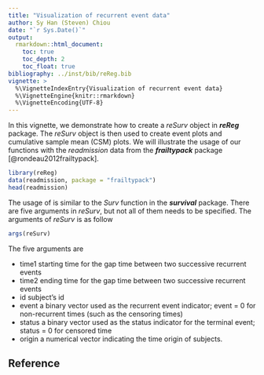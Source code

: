 ```yaml
---
title: "Visualization of recurrent event data"
author: Sy Han (Steven) Chiou
date: "`r Sys.Date()`"
output:
  rmarkdown::html_document:
    toc: true
    toc_depth: 2
    toc_float: true
bibliography: ../inst/bib/reReg.bib
vignette: >
  %\VignetteIndexEntry{Visualization of recurrent event data}
  %\VignetteEngine{knitr::rmarkdown}
  %\VignetteEncoding{UTF-8}
---
```


In this vignette, we demonstrate how to create a *reSurv* object in __*reReg*__ package.
The *reSurv* object is then used to create event plots and cumulative sample mean (CSM) plots.
We will illustrate the usage of our functions with the *readmission* data from the __*frailtypack*__
package [@rondeau2012frailtypack].

```r
library(reReg)
data(readmission, package = "frailtypack")
head(readmission)
```

The usage of is similar to the
*Surv* function in the __*survival*__ package.
There are five arguments in *reSurv*, but not all of them needs to be specified.
The arguments of *reSurv* is as follow
```r
args(reSurv)
```
The five arguments are 

* time1 starting time for the gap time between two successive recurrent events
* time2 ending time for the gap time between two successive recurrent events
* id subject's id
* event a binary vector used as the recurrent event indicator; event = 0 for non-recurrent times (such as the censoring times)
* status a binary vector used as the status indicator for the terminal event; status = 0 for censored time
* origin a numerical vector indicating the time origin of subjects.



## Reference